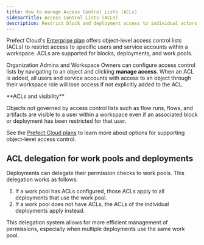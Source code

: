 ```yaml
---
title: How to manage Access Control Lists (ACLs)
sidebarTitle: Access Control Lists (ACLs)
description: Restrict block and deployment access to individual actors within a workspace. 
---
```


Prefect Cloud's [Enterprise plan](https://www.prefect.io/pricing) offers object-level access control lists (ACLs) to restrict access to 
specific users and service accounts within a workspace. ACLs are supported for blocks, deployments, and work pools.

Organization Admins and Workspace Owners can configure access control lists by navigating to an object and clicking **manage access**.
When an ACL is added, all users and service accounts with access to an object through their workspace role will lose access if not 
explicitly added to the ACL.

<Note>
**ACLs and visibility**

Objects not governed by access control lists such as flow runs, flows, and artifacts are visible to a user within a 
workspace even if an associated block or deployment has been restricted for that user.
</Note>

See the [Prefect Cloud plans](https://www.prefect.io/pricing) to learn more about options for supporting object-level access control.

## ACL delegation for work pools and deployments

Deployments can delegate their permission checks to work pools. This delegation works as follows:

1. If a work pool has ACLs configured, those ACLs apply to all deployments that use the work pool.
2. If a work pool does not have ACLs, the ACLs of the individual deployments apply instead.

This delegation system allows for more efficient management of permissions, especially when multiple deployments use the same work pool.

